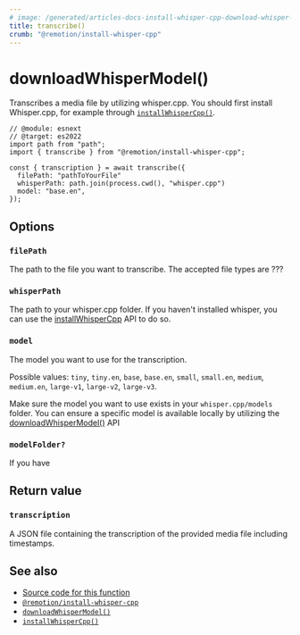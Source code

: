 ```yaml
---
# image: /generated/articles-docs-install-whisper-cpp-download-whisper-model.png
title: transcribe()
crumb: "@remotion/install-whisper-cpp"
---
```


# downloadWhisperModel()<AvailableFrom v="?"/>

Transcribes a media file by utilizing whisper.cpp.
You should first install Whisper.cpp, for example through [`installWhisperCpp()`](/docs/install-whisper-cpp/install-whisper-cpp).

```tsx twoslash title="transcribe.mjs"
// @module: esnext
// @target: es2022
import path from "path";
import { transcribe } from "@remotion/install-whisper-cpp";

const { transcription } = await transcribe({
  filePath: "pathToYourFile"
  whisperPath: path.join(process.cwd(), "whisper.cpp")
  model: "base.en",
});
```

## Options

### `filePath`

The path to the file you want to transcribe. The accepted file types are ???

### `whisperPath`

The path to your whisper.cpp folder. If you haven't installed whisper, you can use the [installWhisperCpp](docs/install-whisper-cpp/install-whisper-cpp) API to do so.

### `model`

The model you want to use for the transcription.

Possible values: `tiny`, `tiny.en`, `base`, `base.en`, `small`, `small.en`, `medium`, `medium.en`, `large-v1`, `large-v2`, `large-v3`.

Make sure the model you want to use exists in your `whisper.cpp/models` folder. You can ensure a specific model is available locally by utilizing the [downloadWhisperModel()](docs/install-whisper-cpp/download-whisper-model) API

### `modelFolder?`

If you have

## Return value

### `transcription`

A JSON file containing the transcription of the provided media file including timestamps.

## See also

- [Source code for this function](https://github.com/remotion-dev/remotion/blob/main/packages/install-whisper-cpp/src/transcribe.ts)
- [`@remotion/install-whisper-cpp`](/docs/install-whisper-cpp)
- [`downloadWhisperModel()`](/docs/install-whisper-cpp/download-whisper-model)
- [`installWhisperCpp()`](/docs/install-whisper-cpp/install-whisper-cpp)
